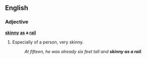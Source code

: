 ==English==

===Adjective===
'''[[skinny]] [[as]] a [[rail]]'''

# {{lb|en|simile|colloquial}} Especially of a person, very skinny.
#: ''At fifteen, he was already six feet tall and '''skinny as a rail'''.''